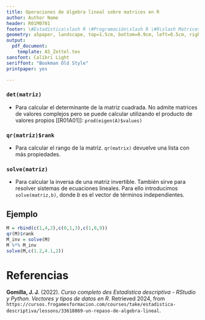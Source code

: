 ```yaml
---
title: Operaciones de álgebra lineal sobre matrices en R
author: Author Name
header: R01M0701
footer: \#Estadística\slash R \#Programación\slash R \#R\slash Matrices
geometry: a5paper, landscape, top=1.5cm, bottom=0.9cm, left=0.5cm, right=0.5cm, headsep = 0.5cm, footskip = 12pt
output:
  pdf_document: 
    template: A5_Zettel.tex
sansfont: Calibri Light
seriffont: "Bookman Old Style"
printpaper: yes

---
```

### `det(matriz)`
- Para calcular el determinante de la matriz cuadrada. No admite matrices de valores complejos pero se puede calcular utilizando el producto de valores propios [[R01A01]]: `prod(eigen(A)$values)`

### `qr(matriz)$rank`
- Para calcular el rango de la matriz. `qr(matrix)` devuelve una lista con más propiedades.

### `solve(matriz)`
- Para calcular la inversa de una matriz invertible. También sirve para resolver sistemas de ecuaciones lineales. Para ello introducimos `solve(matriz,b)`, donde $b$ es el vector de términos independientes.

## Ejemplo
```r
M = rbind(c(1,4,2),c(0,1,3),c(1,8,9))
qr(M)$rank
M_inv = solve(M)
M %*% M_inv
solve(M,c(1.2,4.1,2))
```

\pagebreak

# Referencias

**Gomilla, J. J.** (2022). _Curso completo des Estadística descriptiva - RStudio y Python. Vectores y tipos de datos en R_. Retrieved 2024, from <code style="word-wrap: break-word;">https://cursos.frogamesformacion.com/courses/take/estadistica-descriptiva/lessons/33618869-un-repaso-de-algebra-lineal</code>.